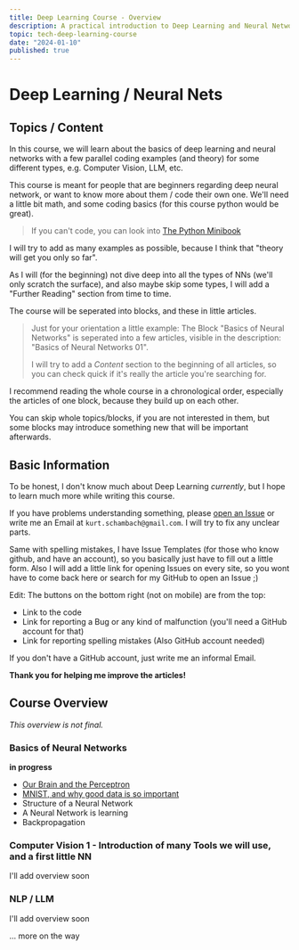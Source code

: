 ```yaml
---
title: Deep Learning Course - Overview
description: A practical introduction to Deep Learning and Neural Networks
topic: tech-deep-learning-course
date: "2024-01-10"
published: true
---
```


# Deep Learning / Neural Nets

## Topics / Content

In this course, we will learn about the basics of deep learning and neural networks with a few parallel coding examples (and theory) for some different types, e.g. Computer Vision, LLM, etc.

This course is meant for people that are beginners regarding deep neural network, 
or want to know more about them / code their own one.
We'll need a little bit math,
and some coding basics (for this course python would be great).

> If you can't code, you can look into [The Python Minibook](https://uhasker.github.io/the-python-minibook/)

I will try to add as many examples as possible, because I think that "theory will get you only so far".

As I will (for the beginning) not dive deep into all the types of NNs (we'll only scratch the surface), and also maybe skip some types,
I will add a "Further Reading" section from time to time.

The course will be seperated into blocks, and these in little articles.

> Just for your orientation a little example: 
> The Block "Basics of Neural Networks" is seperated into a few articles, 
> visible in the description: "Basics of Neural Networks 01".
>
> I will try to add a *Content* section to the beginning of all articles, 
> so you can check quick if it's really the article you're searching for.

I recommend reading the whole course in a chronological order, 
especially the articles of one block, because they build up on each other.

You can skip whole topics/blocks, if you are not interested in them, 
but some blocks may introduce something new that will be important afterwards.


## Basic Information

To be honest, I don't know much about Deep Learning *currently*, 
but I hope to learn much more while writing this course.

If you have problems understanding something, please
[open an Issue](https://github.com/kurtschambach/portfolio/issues/) 
or write me an Email at `kurt.schambach@gmail.com`.
I will try to fix any unclear parts.

Same with spelling mistakes, I have Issue Templates (for those who know github, and have an account), 
so you basically just have to fill out a little form.
Also I will add a little link for opening Issues on every site, 
so you wont have to come back here or search for my GitHub to open an Issue ;)

Edit: The buttons on the bottom right (not on mobile) are from the top:
- Link to the code
- Link for reporting a Bug or any kind of malfunction (you'll need a GitHub account for that)
- Link for reporting spelling mistakes (Also GitHub account needed)

If you don't have a GitHub account, just write me an informal Email.

**Thank you for helping me improve the articles!**


## Course Overview

*This overview is not final.*

### Basics of Neural Networks

**in progress**

- [Our Brain and the Perceptron](/blog/neural-network-basics)
- [MNIST, and why good data is so important](/blog/mnist-basics)
- Structure of a Neural Network
- A Neural Network is learning
- Backpropagation


### Computer Vision 1 - Introduction of many Tools we will use, and a first little NN

I'll add overview soon

### NLP / LLM

I'll add overview soon


... more on the way

